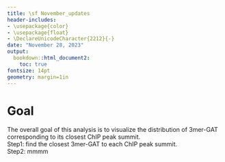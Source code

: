 ```yaml
---
title: \sf November_updates
header-includes:
- \usepackage{color}
- \usepackage{float}
- \DeclareUnicodeCharacter{2212}{-}
date: "November 28, 2023"
output:
  bookdown::html_document2:
    toc: true
fontsize: 14pt
geometry: margin=1in
---
```


# Goal
The overall goal of this analysis is to visualize the distribution of 3mer-GAT corresponding to its closest ChIP peak summit. \
Step1: find the closest 3mer-GAT to each ChIP peak summit. \
Step2: mmmm
